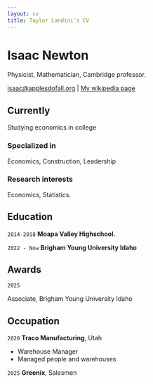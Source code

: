 ```yaml
---
layout: cv
title: Taylor Landini's CV
---
```

# Isaac Newton
Physicist, Mathematician, Cambridge professor.

<div id="webaddress">
<a href="isaac@applesdofall.org">isaac@applesdofall.org</a>
| <a href="http://en.wikipedia.org/wiki/Isaac_Newton">My wikipedia page</a>
</div>


## Currently

Studying economics in college 

### Specialized in

Economics, Construction, Leadership


### Research interests

Economics, Statistics.


## Education

`2014-2018`
__Moapa Valley Highschool.__

`2022 - Now`
__Brigham Young University Idaho__






## Awards

`2025`


Associate, Brigham Young University Idaho




## Occupation

`2020`
__Traco Manufacturing__, Utah

- Warehouse Manager
- Managed people and warehouses

`2025`
__Greenix__, Salesmen



<!-- ### Footer

Last updated: May 2013 -->